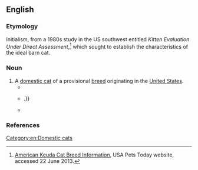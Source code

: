 ==English==
{{rfi|en}}

===Etymology===
Initialism, from a 1980s study in the US southwest entitled ''Kitten Evaluation Under Direct Assessment'',<ref>[http://www.usapetstoday.com/American_Keuda.htm American Keuda Cat Breed Information], USA Pets Today website, accessed 22 June 2013.</ref> which sought to establish the characteristics of the ideal barn cat.

===Noun===
{{en-noun}}

# A [[domestic cat]] of a provisional [[breed]] originating in the [[United States]].
#* {{quote-text|lang=en|year=2006|author=Bruce Fogle|title=Cats|page=116|url=http://books.google.com.au/books?id=6cgZFreZwxsC&q=%22American+Keuda%22%7C%22American+Keudas%22&dq=%22American+Keuda%22%7C%22American+Keudas%22&hl=en&sa=X&ei=e5DFUaitJI29iAeowYCYDg&redir_esc=y|passage=The only other breed said to have this flap is the '''American Keuda'''.}}
#* {{quote-text|lang=en|year=2008|author=Vicky Halls|title=The Complete Cat|page=122|url=http://books.google.com.au/books?id=d-gy4ghq_pcC&pg=PA122&dq=%22American+Keuda%22%7C%22American+Keudas%22&hl=en&sa=X&ei=e5DFUaitJI29iAeowYCYDg&redir_esc=y#v=onepage&q=%22American%20Keuda%22%7C%22American%20Keudas%22&f=false|passage=And if you aren't bored already here are some more: '''American Keuda''', American Ringtail,{{...}}.}}
#* {{quote-text|lang=en|year=2012|author=Nancy Robbins|title=Domestic Cats: Their History, Breeds and Other Facts|page=127|url=http://books.google.com.au/books?id=RQ63-D3C9wcC&pg=PA127&dq=%22American+Keuda%22%7C%22American+Keudas%22&hl=en&sa=X&ei=e5DFUaitJI29iAeowYCYDg&redir_esc=y#v=onepage&q=%22American%20Keuda%22%7C%22American%20Keudas%22&f=false|passage=This is not the first breed to be developed from street cats; as the American Shorthair, European Shorthair, and '''American Keuda''' all show.}}

===References===
<references />

[[Category:en:Domestic cats]]